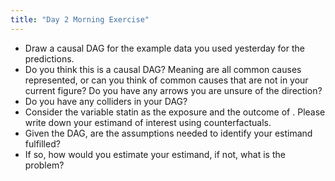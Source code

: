 ```yaml
---
title: "Day 2 Morning Exercise"
---
```



- Draw a causal DAG for the example data you used yesterday for the predictions. 
- Do you think this is a causal DAG? Meaning are all common causes represented, or can you think of common causes that are not in your current figure? Do you have any arrows you are unsure of the direction? 
- Do you have any colliders in your DAG? 
- Consider the variable statin as the exposure and the outcome of \texttt{cvd\_5year}. Please write down your estimand of interest using counterfactuals.
- Given the DAG, are the assumptions needed to identify your estimand fulfilled? 
- If so, how would you estimate your estimand, if not, what is the problem? 
